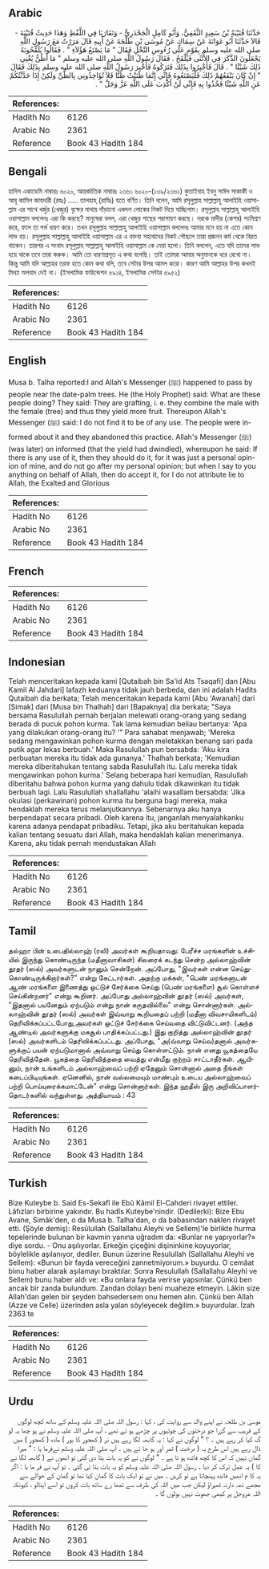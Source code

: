 ## Arabic


<div dir="rtl" lang="ar" style={{fontSize:'larger',backgroundColor:'#f8f9fa',padding:20}}>
حَدَّثَنَا قُتَيْبَةُ بْنُ سَعِيدٍ الثَّقَفِيُّ، وَأَبُو كَامِلٍ الْجَحْدَرِيُّ - وَتَقَارَبَا فِي اللَّفْظِ وَهَذَا حَدِيثُ قُتَيْبَةَ - قَالاَ حَدَّثَنَا أَبُو عَوَانَةَ عَنْ سِمَاكٍ عَنْ مُوسَى بْنِ طَلْحَةَ عَنْ أَبِيهِ قَالَ مَرَرْتُ مَعَ رَسُولِ اللَّهِ صلى الله عليه وسلم بِقَوْمٍ عَلَى رُءُوسِ النَّخْلِ فَقَالَ ‏"‏ مَا يَصْنَعُ هَؤُلاَءِ ‏"‏ ‏.‏ فَقَالُوا يُلَقِّحُونَهُ يَجْعَلُونَ الذَّكَرَ فِي الأُنْثَى فَيَلْقَحُ ‏.‏ فَقَالَ رَسُولُ اللَّهِ صلى الله عليه وسلم ‏"‏ مَا أَظُنُّ يُغْنِي ذَلِكَ شَيْئًا ‏"‏ ‏.‏ قَالَ فَأُخْبِرُوا بِذَلِكَ فَتَرَكُوهُ فَأُخْبِرَ رَسُولُ اللَّهِ صلى الله عليه وسلم بِذَلِكَ فَقَالَ ‏"‏ إِنْ كَانَ يَنْفَعُهُمْ ذَلِكَ فَلْيَصْنَعُوهُ فَإِنِّي إِنَّمَا ظَنَنْتُ ظَنًّا فَلاَ تُؤَاخِذُونِي بِالظَّنِّ وَلَكِنْ إِذَا حَدَّثْتُكُمْ عَنِ اللَّهِ شَيْئًا فَخُذُوا بِهِ فَإِنِّي لَنْ أَكْذِبَ عَلَى اللَّهِ عَزَّ وَجَلَّ ‏"‏ ‏.‏
</div>
<div style={{backgroundColor:'#f8f9fa',padding:20, marginBottom: 10}}><table> <thead> <tr> <th>References:</th> <th></th> </tr> </thead> <tbody><tr><td>Hadith No</td><td>6126</td></tr><tr><td>Arabic No</td><td>2361</td></tr><tr><td>Reference</td><td>Book 43 Hadith 184</td></tr></tbody></table></div>

## Bengali


<div dir="ltr" lang="bn" style={{fontSize:'larger',backgroundColor:'#f8f9fa',padding:20}}>
হাদিস একাডেমি নাম্বারঃ ৬০২০, আন্তর্জাতিক নাম্বারঃ ২৩৬১ ৬০২০-(১৩৯/২৩৬১) কুতাইবাহ ইবনু সাঈদ সাকাকী ও আবূ কামিল জাহদারী (রহঃ) ..... তালহাহ্ (রাযিঃ) হতে বর্ণিত। তিনি বলেন, আমি রসূলুল্লাহ সাল্লাল্লাহু আলাইহি ওয়াসাল্লাম এর সাথে খর্জুর (খেজুর) বৃক্ষের মাথায় দাঁড়ানো একদল লোকের নিকট দিয়ে যাচ্ছিলাম। রসূলুল্লাহ সাল্লাল্লাহু আলাইহি ওয়াসাল্লাম বললেনঃ এরা কি করছে? মানুষেরা বলল, এরা খেজুর গাছের পরাগায়ণ করছে। নরকে মাদীর (কেশর) সংমিশ্রণ করে, ফলে তা গর্ভ ধারণ করে। তখন রসূলুল্লাহ সাল্লাল্লাহু আলাইহি ওয়াসাল্লাম বললেনঃ আমার মনে হয় না এতে কোন লাভ হয়। রসূলুল্লাহ সাল্লাল্লাহু আলাইহি ওয়াসাল্লাম এর এ বক্তব্য সহাবাদের নিকট পৌছলে তারা প্রজনন কর্ম থেকে বিরত থাকেন। তারপর এ সংবাদ রসূলুল্লাহ সাল্লাল্লাহু আলাইহি ওয়াসাল্লাম কে দেয়া হলো। তিনি বললেন, এতে যদি তাদের লাভ হয়ে থাকে তবে তারা করুক। আমি তো ধারণাপ্রসূত এ কথা বলেছি। তাই তোমরা আমার অনুমানকে ধরে রেখো না। কিন্তু আমি যদি আল্লাহর তরফ হতে কোন কথা বলি, তবে সেটার উপর আমল করো। কারণ আমি আল্লাহর উপর কখনই মিথ্যা অপবাদ দেই না। (ইসলামিক ফাউন্ডেশন ৫৯১৪, ইসলামিক সেন্টার ৫৯৫২)
</div>
<div style={{backgroundColor:'#f8f9fa',padding:20, marginBottom: 10}}><table> <thead> <tr> <th>References:</th> <th></th> </tr> </thead> <tbody><tr><td>Hadith No</td><td>6126</td></tr><tr><td>Arabic No</td><td>2361</td></tr><tr><td>Reference</td><td>Book 43 Hadith 184</td></tr></tbody></table></div>

## English


<div dir="ltr" lang="en" style={{fontSize:'larger',backgroundColor:'#f8f9fa',padding:20}}>
Musa b. Talha reported:I and Allah's Messenger (ﷺ) happened to pass by people near the date-palm trees. He (the Holy Prophet) said: What are these people doing? They said: They are grafting, i. e. they combine the male with the female (tree) and thus they yield more fruit. Thereupon Allah's Messenger (ﷺ) said: I do not find it to be of any use. The people were informed about it and they abandoned this practice. Allah's Messenger (ﷺ) (was later) on informed (that the yield had dwindled), whereupon he said: If there is any use of it, then they should do it, for it was just a personal opinion of mine, and do not go after my personal opinion; but when I say to you anything on behalf of Allah, then do accept it, for I do not attribute lie to Allah, the Exalted and Glorious
</div>
<div style={{backgroundColor:'#f8f9fa',padding:20, marginBottom: 10}}><table> <thead> <tr> <th>References:</th> <th></th> </tr> </thead> <tbody><tr><td>Hadith No</td><td>6126</td></tr><tr><td>Arabic No</td><td>2361</td></tr><tr><td>Reference</td><td>Book 43 Hadith 184</td></tr></tbody></table></div>

## French


<div dir="ltr" lang="fr" style={{fontSize:'larger',backgroundColor:'#f8f9fa',padding:20}}>

</div>
<div style={{backgroundColor:'#f8f9fa',padding:20, marginBottom: 10}}><table> <thead> <tr> <th>References:</th> <th></th> </tr> </thead> <tbody><tr><td>Hadith No</td><td>6126</td></tr><tr><td>Arabic No</td><td>2361</td></tr><tr><td>Reference</td><td>Book 43 Hadith 184</td></tr></tbody></table></div>

## Indonesian


<div dir="ltr" lang="id" style={{fontSize:'larger',backgroundColor:'#f8f9fa',padding:20}}>
Telah menceritakan kepada kami [Qutaibah bin Sa'id Ats Tsaqafi] dan [Abu Kamil Al Jahdari] lafazh keduanya tidak jauh berbeda, dan ini adalah Hadits Qutaibah dia berkata; Telah menceritakan kepada kami [Abu 'Awanah] dari [Simak] dari [Musa bin Thalhah] dari [Bapaknya] dia berkata; "Saya bersama Rasulullah pernah berjalan melewati orang-orang yang sedang berada di pucuk pohon kurma. Tak lama kemudian beliau bertanya: 'Apa yang dilakukan orang-orang itu? '" Para sahabat menjawab; 'Mereka sedang mengawinkan pohon kurma dengan meletakkan benang sari pada putik agar lekas berbuah.' Maka Rasulullah pun bersabda: 'Aku kira perbuatan mereka itu tidak ada gunanya.' Thalhah berkata; 'Kemudian mereka diberitahukan tentang sabda Rasulullah itu. Lalu mereka tidak mengawinkan pohon kurma.' Selang beberapa hari kemudian, Rasulullah diberitahu bahwa pohon kurma yang dahulu tidak dikawinkan itu tidak berbuah lagi. Lalu Rasulullah shallallahu 'alaihi wasallam bersabda: 'Jika okulasi (perkawinan) pohon kurma itu berguna bagi mereka, maka hendaklah mereka terus melanjutkannya. Sebenarnya aku hanya berpendapat secara pribadi. Oleh karena itu, janganlah menyalahkanku karena adanya pendapat pribadiku. Tetapi, jika aku beritahukan kepada kalian tentang sesuatu dari Allah, maka hendaklah kalian menerimanya. Karena, aku tidak pernah mendustakan Allah
</div>
<div style={{backgroundColor:'#f8f9fa',padding:20, marginBottom: 10}}><table> <thead> <tr> <th>References:</th> <th></th> </tr> </thead> <tbody><tr><td>Hadith No</td><td>6126</td></tr><tr><td>Arabic No</td><td>2361</td></tr><tr><td>Reference</td><td>Book 43 Hadith 184</td></tr></tbody></table></div>

## Tamil


<div dir="ltr" lang="ta" style={{fontSize:'larger',backgroundColor:'#f8f9fa',padding:20}}>
தல்ஹா பின் உபைதில்லாஹ் (ரலி) அவர்கள் கூறியதாவது: பேரீச்ச மரங்களின் உச்சியில் இருந்து கொண்டிருந்த (மதீனாவாசிகள்) சிலரைக் கடந்து சென்ற அல்லாஹ்வின் தூதர் (ஸல்) அவர்களுடன் நானும் சென்றேன். அப்போது, "இவர்கள் என்ன செய்துகொண்டிருக்கிறார்கள்?" என்று கேட்டார்கள். அதற்கு மக்கள், "பெண் மரங்களுடன் ஆண் மரங்களை இணைத்து ஒட்டுச் சேர்க்கை செய்து (பெண் மரங்களை) சூல் கொள்ளச் செய்கின்றனர்" என்று கூறினர். அப்போது அல்லாஹ்வின் தூதர் (ஸல்) அவர்கள், "இதனால் பயனேதும் ஏற்படும் என்று நான் கருதவில்லை" என்று சொன்னார்கள். அல்லாஹ்வின் தூதர் (ஸல்) அவர்கள் இவ்வாறு கூறியதைப் பற்றி (மதீனா விவசாயிகளிடம்) தெரிவிக்கப்பட்டபோது,அவர்கள் ஒட்டுச் சேர்க்கை செய்வதை விட்டுவிட்டனர். (அந்த ஆண்டில் அவர்களுக்கு மகசூல் பாதிக்கப்பட்டது.) இது குறித்து அல்லாஹ்வின் தூதர் (ஸல்) அவர்களிடம் தெரிவிக்கப்பட்டது. அப்போது, "அ(வ்வாறு செய்வ)தனால் அவர்களுக்குப் பயன் ஏற்படுமானால் அவ்வாறு செய்து கொள்ளட்டும். நான் எனது யூகத்தையே தெரிவித்தேன். யூகத்தை தெரிவித்ததை வைத்து என்மீது குற்றம் சாட்டாதீர்கள். ஆயினும், நான் உங்களிடம் அல்லாஹ்வைப் பற்றி ஏதேனும் சொன்னால் அதை நீங்கள் கடைப்பிடியுங்கள். ஏனெனில், நான் வல்லமையும் மாண்பும் உடைய அல்லாஹ்வைப் பற்றி பொய்யுரைக்கமாட்டேன்" என்று சொன்னார்கள். இந்த ஹதீஸ் இரு அறிவிப்பாளர்தொடர்களில் வந்துள்ளது. அத்தியாயம் : 43
</div>
<div style={{backgroundColor:'#f8f9fa',padding:20, marginBottom: 10}}><table> <thead> <tr> <th>References:</th> <th></th> </tr> </thead> <tbody><tr><td>Hadith No</td><td>6126</td></tr><tr><td>Arabic No</td><td>2361</td></tr><tr><td>Reference</td><td>Book 43 Hadith 184</td></tr></tbody></table></div>

## Turkish


<div dir="ltr" lang="tr" style={{fontSize:'larger',backgroundColor:'#f8f9fa',padding:20}}>
Bize Kuteybe b. Said Es-Sekafî ile Ebû Kâmil El-Cahderi rivayet ettiler. Lâfızları birbirine yakındır. Bu hadîs Kuteybe'nindir. (Dedilerki): Bize Ebu Avane, Simâk'den, o da Musa b. Talha'dan, o da babasından naklen rivayet etti. (Şöyle demiş): Resûlullah (Sallallahu Aleyhi ve Sellem)'le birlikte hurma tepelerinde bulunan bir kavmin yanına uğradım da: «Bunlar ne yapıyorlar?» diye sordu. - Onu aşılıyorlar. Erkeğin çiçeğini dişininkine koyuyorlar, böylelikle aşılanıyor, dediler. Bunun üzerine Resulullah (Sallallahu Aleyhi ve Sellem): «Bunun bir fayda vereceğini zannetmiyorum.» buyurdu. O cemâat biınu haber alarak aşılamayı bıraktılar. Sonra Resulullah (Sallallahu Aleyhi ve Sellem) bunu haber aldı ve: «Bu onlara fayda verirse yapsınlar. Çünkü ben ancak bir zanda bulundum. Zandan dolayı beni muaheze etmeyin. Lâkin size Allah'dan gelen bir şeyden bahsedersem onu hemen alın. Çünkü ben Allah (Azze ve Celle) üzerinden asla yalan söyleyecek değilim.» buyurdular. İzah 2363 te
</div>
<div style={{backgroundColor:'#f8f9fa',padding:20, marginBottom: 10}}><table> <thead> <tr> <th>References:</th> <th></th> </tr> </thead> <tbody><tr><td>Hadith No</td><td>6126</td></tr><tr><td>Arabic No</td><td>2361</td></tr><tr><td>Reference</td><td>Book 43 Hadith 184</td></tr></tbody></table></div>

## Urdu


<div dir="rtl" lang="ur" style={{fontSize:'larger',backgroundColor:'#f8f9fa',padding:20}}>
موسیٰ بن طلحہ نے اپنے والد سے روایت کی ، کہا : رسول اللہ صلی اللہ علیہ وسلم کے ساتھ کچھ لوگوں کے قریب سے گزرا جو درختوں کی چوٹیوں پر چڑھے ہو ئے تھے ، آپ صلی اللہ علیہ وسلم نے پو چھا یہ لو گ کیا کر رہے ہیں ۔ ؟ " لوگوں نے کہا : یہ گابھہ لگا رہے ہیں نر ( کھجور کا بور ) مادہ ( کھجور ) میں ڈال رہے ہیں اس طرح یہ ( درخت ) ثمر آور ہو جا تے ہیں ۔ آپ صلی اللہ علیہ وسلم نےفرما یا : " میرا گمان نہیں کہ اس کا کچھ فائدہ ہو تا ہے ۔ " لوگوں نے کو یہ بات بتا دی گئی تو انھوں نے ( گابھہ لگا نے کا ) یہ عمل ترک کر دیا ۔ رسول اللہ صلی اللہ علیہ وسلم کو یہ بات بتا ئی گئی ۔ تو آپ نے فر ما یا : اگر یہ کا م انھیں فائدہ پہنچاتا ہے تو کریں ۔ میں نے تو ایک بات کا گمان کیا تھا تو گمان کے حوالے سے مجھے ذمہ دارنہ ٹھہراؤ لیکن جب میں اللہ کی طرف سے تمھا رے ساتھ بات کروں تو اسے اپنالو ، کیونکہ اللہ عزوجل پر کبھی جھوٹ نہیں بولوں گا ۔
</div>
<div style={{backgroundColor:'#f8f9fa',padding:20, marginBottom: 10}}><table> <thead> <tr> <th>References:</th> <th></th> </tr> </thead> <tbody><tr><td>Hadith No</td><td>6126</td></tr><tr><td>Arabic No</td><td>2361</td></tr><tr><td>Reference</td><td>Book 43 Hadith 184</td></tr></tbody></table></div>